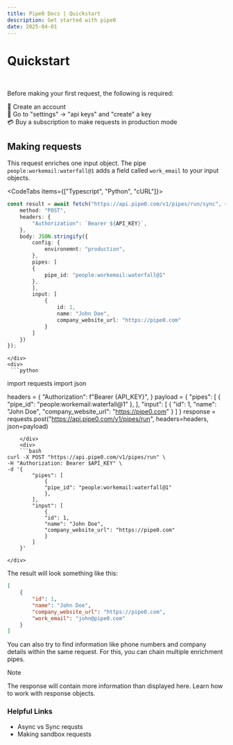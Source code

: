 ```yaml
---
title: Pipe0 Docs | Quickstart
description: Get started with pipe0
date: 2025-04-01
---
```



# Quickstart
<br />

<YoutubeEmbed href="https://youtube.com/embed/7H7kHJgwSOg" layout="full" />

Before making your first request, the following is required:

👾 Create an account <br />
🔑 Go to "settings" → "api keys" and "create" a key <br />
💳 Buy a subscription to make requests in production mode <br />

## Making requests

This request enriches one <AppLink linkType="inputObject">input object</AppLink>. The pipe `people:workemail:waterfall@1`
adds a field called `work_email` to your input objects.

<CodeTabs items={["Typescript", "Python", "cURL"]}>
    <div>
```typescript
const result = await fetch("https://api.pipe0.com/v1/pipes/run/sync", {
    method: "POST",
    headers: {
        "Authorization": `Bearer ${API_KEY}`,
    },
    body: JSON.stringify({
        config: {
            environemnt: "production",
        },
        pipes: [
        {
            pipe_id: "people:workemail:waterfall@1"
        },
        ],
        input: [
            {
                id: 1,
                name: "John Doe",
                company_website_url: "https://pipe0.com"
            }
        ]
    })
});
```
    </div>
    <div>
     ```python
import requests
import json

headers = {
    "Authorization": f"Bearer {API_KEY}",
}
payload = {
    "pipes": [
        {
            "pipe_id": "people:workemail:waterfall@1"
        },
    ],
    "input": [
        {
            "id": 1,
            "name": "John Doe",
            "company_website_url": "https://pipe0.com"
        }
    ]
}
response = requests.post("https://api.pipe0.com/v1/pipes/run", headers=headers, json=payload)
```
    </div>
    <div>
    ```bash
curl -X POST "https://api.pipe0.com/v1/pipes/run" \
-H "Authorization: Bearer $API_KEY" \
-d '{
        "pipes": [
            {
            "pipe_id": "people:workemail:waterfall@1"
            },
        ],
        "input": [
            {
            "id": 1,
            "name": "John Doe",
            "company_website_url": "https://pipe0.com"
            }
        ]
    }'
```
    </div>
</CodeTabs>

The result will look something like this:

```json
[
    {
        "id": 1,
        "name": "John Doe",
        "company_website_url": "https://pipe0.com",
        "work_email": "john@pipe0.com"
    }
]
```

You can also try to find information like phone numbers and company details within the same request. For this, you can 
chain multiple enrichment pipes.

> [!NOTE]
>
> The response will contain more information than displayed here. Learn how to work with <AppLink linkType="pipelineResponse">response objects</AppLink>.

### Helpful Links

- <AppLink linkType="async">Async vs Sync requsts</AppLink>
- <AppLink linkType="testMode">Making sandbox requests</AppLink>


